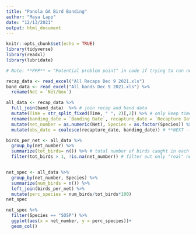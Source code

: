 ```yaml
---
title: "Panola GA Bird Banding"
author: "Maya Lapp"
date: "12/13/2021"
output: html_document
---
```


```r
knitr::opts_chunk$set(echo = TRUE)
library(tidyverse)
library(readxl)
library(lubridate)

# Note: **PPP** = "Potential problem point" in code if trying to run new data 
```

```r
recap_data <- read_excel("All Recaps Dec 9 2021.xls") 
band_data <- read_excel("All bands Dec 9 2021.xls") %>% 
  rename(Net = `Net/box`)

all_data <- recap_data %>% 
  full_join(band_data)  %>% # join recap and band data 
  mutate(Time = str_split_fixed(Time, " ", 2)[,2]) %>% # only keep time (not [incorrect] date) **PPP**
  rename(banding_date = `Banding Date`, recapture_date = `Recapture Date`, how_captured = `How Captured`, band_number = `Band Number`, wing_chord = `Wing Chord`) %>%  # rename columns without spaces
  mutate(net_number = as.numeric(Net), Species = as.factor(Species)) %>% # only keep number for nets; change species to factor 
  mutate(obs_date = coalesce(recapture_date, banding_date)) # **NEXT - make banding_date appear as obs date for new birds


```

```r
birds_per_net <- all_data %>% 
  group_by(net_number) %>% 
  summarize(tot_birds= n()) %>% # total number of birds caught in each net
  filter(tot_birds > 1, !is.na(net_number)) # filter out only "real" nets **PPP** 


net_spec <- all_data %>% 
  group_by(net_number, Species) %>% 
  summarize(num_birds = n()) %>% 
  left_join(birds_per_net) %>% 
  mutate(perc_species = num_birds/tot_birds*100)
net_spec
```

```r
net_spec %>%  
  filter(Species == "SOSP") %>% 
  ggplot(aes(x = net_number, y = perc_species))+ 
  geom_col()
```

